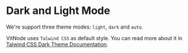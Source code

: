 # Dark and Light Mode

We're support three theme modes: `light`, `dark` and `auto`.

VitNode uses `Talwind CSS` as default style. You can read more about it in [Talwind CSS Dark Theme Documentation](https://tailwindcss.com/docs/dark-mode).
